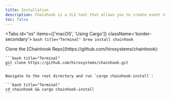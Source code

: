 ```yaml
---
title: Installation
description: Chainhook is a CLI tool that allows you to create event streams for your Stacks and Bitcoin nodes.
toc: false
---
```


<Tabs id="os" items={['macOS', 'Using Cargo']} className='border-secondary'>
  <Tab value="macOS">
    ```bash title="Terminal"
    brew install chainhook
    ```
  </Tab>

  <Tab value="Using Cargo">    
    Clone the [Chainhook Repo](https://github.com/hirosystems/chainhook):

    ```bash title="Terminal"
    git clone https://github.com/hirosystems/chainhook.git
    ```

    Navigate to the root directory and run `cargo chainhook-install`:

    ```bash title="Terminal"
    cd chainhook && cargo chainhook-install
    ```

  </Tab>
</Tabs>